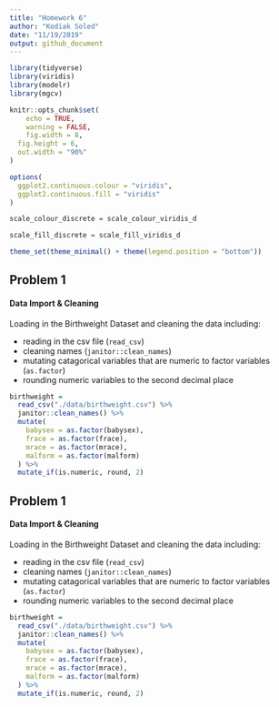 ```yaml
---
title: "Homework 6"
author: "Kodiak Soled"
date: "11/19/2019"
output: github_document
---
```


```r
library(tidyverse) 
library(viridis)
library(modelr)
library(mgcv)

knitr::opts_chunk$set(
	echo = TRUE,
	warning = FALSE,
	fig.width = 8, 
  fig.height = 6,
  out.width = "90%"
)

options(
  ggplot2.continuous.colour = "viridis",
  ggplot2.continuous.fill = "viridis"
)

scale_colour_discrete = scale_colour_viridis_d

scale_fill_discrete = scale_fill_viridis_d

theme_set(theme_minimal() + theme(legend.position = "bottom"))
```

## Problem 1

#### Data Import & Cleaning

Loading in the Birthweight Dataset and cleaning the data including: 

* reading in the csv file (`read_csv`)
* cleaning names (`janitor::clean_names`)
* mutating catagorical variables that are numeric to factor variables (`as.factor`)
* rounding numeric variables to the second decimal place

```r
birthweight =
  read_csv("./data/birthweight.csv") %>%
  janitor::clean_names() %>%
  mutate(
    babysex = as.factor(babysex),
    frace = as.factor(frace),
    mrace = as.factor(mrace),
    malform = as.factor(malform)
  ) %>%
  mutate_if(is.numeric, round, 2)
```

## Problem 1

#### Data Import & Cleaning

Loading in the Birthweight Dataset and cleaning the data including: 

* reading in the csv file (`read_csv`)
* cleaning names (`janitor::clean_names`)
* mutating catagorical variables that are numeric to factor variables (`as.factor`)
* rounding numeric variables to the second decimal place

```r
birthweight =
  read_csv("./data/birthweight.csv") %>%
  janitor::clean_names() %>%
  mutate(
    babysex = as.factor(babysex),
    frace = as.factor(frace),
    mrace = as.factor(mrace),
    malform = as.factor(malform)
  ) %>%
  mutate_if(is.numeric, round, 2)
```
